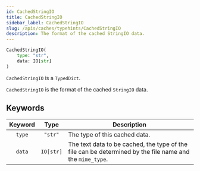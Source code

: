 ```yaml
---
id: CachedStringIO
title: CachedStringIO
sidebar_label: CachedStringIO
slug: /apis/caches/typehints/CachedStringIO
description: The format of the cached StringIO data.
---
```



<APITopBar type="type" source="caches.typehints.CachedStringIO" />

```python
CachedStringIO(
    type: "str",
    data: IO[str]
)
```

`CachedStringIO` is a `TypedDict`.

`CachedStringIO` is the format of the cached `StringIO` data.

## Keywords

| Keyword |   Type    | <center>Description</center>                                                                             |
| :-----: | :-------: | :------------------------------------------------------------------------------------------------------- |
| `type`  |  `"str"`  | The type of this cached data.                                                                            |
| `data`  | `IO[str]` | The text data to be cached, the type of the file can be determined by the file name and the `mime_type`. |
